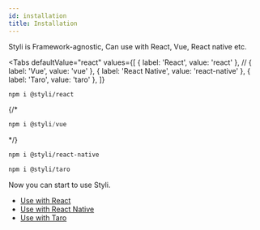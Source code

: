 ```yaml
---
id: installation
title: Installation
---
```



Styli is Framework-agnostic, Can use with React, Vue, React native etc.

<Tabs
  defaultValue="react"
  values={[
    { label: 'React', value: 'react' },
//    { label: 'Vue', value: 'vue' },
    { label: 'React Native', value: 'react-native' },
    { label: 'Taro', value: 'taro' },
  ]}
>
  <TabItem value="react">

```bash
npm i @styli/react
```

  </TabItem>
  {/* <TabItem value="vue">

```js
npm i @styli/vue
```

  </TabItem> */}

  <TabItem value="react-native">

```bash
npm i @styli/react-native
```

  </TabItem>

  <TabItem value="taro">

```bash
npm i @styli/taro
```

  </TabItem>
</Tabs>

Now you can start to use Styli.

- [Use with React](/docs/use-with-react)
- [Use with React Native](/docs/use-with-rn)
- [Use with Taro](/docs/use-with-taro)
